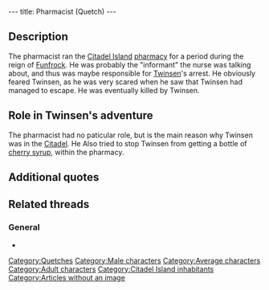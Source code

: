 ---
title: Pharmacist (Quetch)
---

{{Character|
Name=The Pharmacist|
Image=DIVERS.gif|
Race=[[Quetch]]|
Gender=Male|
Size=Medium|
Age=Adult}}

{{Quote|
Quote=Twinsen! What are you doing here? I heard you were arrested only yesterday!|
Character=The pharmacist}}

==Description==
The pharmacist ran the [[Citadel Island]] [[pharmacy]] for a period during the reign of [[Funfrock]]. He was probably the "informant" the nurse was talking about, and thus was maybe responsible for [[Twinsen]]'s arrest. He obviously feared Twinsen, as he was very scared when he saw that Twinsen had managed to escape. He was eventually killed by Twinsen.

==Role in Twinsen's adventure==
The pharmacist had no paticular role, but is the main reason why Twinsen was in the [[Citadel]]. He Also tried to stop Twinsen from getting a bottle of [[cherry syrup]], within the pharmacy.

==Additional quotes==
{{Quote|
Quote=Impossible! Nobody gets out of the Citadel alive!|
Character=The pharmacist}}

==Related threads==
===General===
* {{thread|id=4111|title=Pharmacist's relation in the telling of the dream.}}

[[Category:Quetches]]
[[Category:Male characters]]
[[Category:Average characters]]
[[Category:Adult characters]]
[[Category:Citadel Island inhabitants]]
[[Category:Articles without an image]]